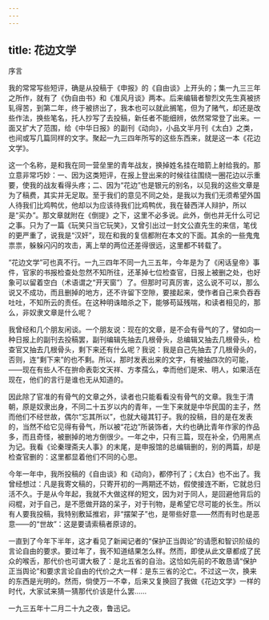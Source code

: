 ```yaml
---
---
---
```

title: 花边文学
---



序言

我的常常写些短评，确是从投稿于《申报》的《自由谈》上开头的；集一九三三年之所作，就有了《伪自由书》和《准风月谈》两本。后来编辑者黎烈文先生真被挤轧得苦，到第二年，终于被挤出了，我本也可以就此搁笔，但为了赌气，却还是改些作法，换些笔名，托人抄写了去投稿，新任者不能细辨，依然常常登了出来。一面又扩大了范围，给《中华日报》的副刊《动向》，小品文半月刊《太白》之类，也间或写几篇同样的文字。聚起一九三四年所写的这些东西来，就是这一本《花边文学》。

这一个名称，是和我在同一营垒里的青年战友，换掉姓名挂在暗箭上射给我的。那立意非常巧妙：一、因为这类短评，在报上登出来的时候往往围绕一圈花边以示重要，使我的战友看得头疼；二、因为“花边”也是银元的别名，以见我的这些文章是为了稿费，其实并无足取。至于我们的意见不同之处，是我以为我们无须希望外国人待我们比鸡鸭优，他却以为应该待我们比鸡鸭优，我在替西洋人辩护，所以是“买办”。那文章就附在《倒提》之下，这里不必多说。此外，倒也并无什么可记之事。只为了一篇《玩笑只当它玩笑》，又曾引出过一封文公直先生的来信，笔伐的更严重了，说我是“汉奸”，现在和我的复信都附在本文的下面。其余的一些鬼鬼祟祟，躲躲闪闪的攻击，离上举的两位还差得很远，这里都不转载了。

“花边文学”可也真不行。一九三四年不同一九三五年，今年是为了《闲话皇帝》事件，官家的书报检查处忽然不知所往，还革掉七位检查官，日报上被删之处，也好象可以留着空白（术语谓之“开天窗”）了。但那时可真厉害，这么说不可以，那么说又不成功，而且删掉的地方，还不许留下空隙，要接起来，使作者自己来负吞吞吐吐，不知所云的责任。在这种明诛暗杀之下，能够苟延残喘，和读者相见的，那么，非奴隶文章是什么呢？

我曾经和几个朋友闲谈。一个朋友说：现在的文章，是不会有骨气的了，譬如向一种日报上的副刊去投稿罢，副刊编辑先抽去几根骨头，总编辑又抽去几根骨头，检查官又抽去几根骨头，剩下来还有什么呢？我说：我是自己先抽去了几根骨头的，否则，连“剩下来”的也不剩。所以，那时发表出来的文字，有被抽四次的可能，——现在有些人不在拚命表彰文天祥、方孝孺么，幸而他们是宋、明人，如果活在现在，他们的言行是谁也无从知道的。

因此除了官准的有骨气的文章之外，读者也只能看看没有骨气的文章。我生于清朝，原是奴隶出身，不同二十五岁以内的青年，一生下来就是中华民国的主子，然而他们不经世故，偶尔“忘其所以”，也就大碰其钉子。我的投稿，目的是在发表的，当然不给它见得有骨气，所以被“花边”所装饰者，大约也确比青年作家的作品多，而且奇怪，被删掉的地方倒很少。一年之中，只有三篇，现在补全，仍用黑点为记。我看《论秦理斋夫人事》的末尾，是申报馆的总编辑删的，别的两篇，却是检查官删的：这里都显着他们不同的心思。

今年一年中，我所投稿的《自由谈》和《动向》，都停刊了；《太白》也不出了。我曾经想过：凡是我寄文稿的，只寄开初的一两期还不妨，假使接连不断，它就总归活不久。于是从今年起，我就不大做这样的短文，因为对于同人，是回避他背后的闷棍，对于自己，是不愿做开路的呆子，对于刊物，是希望它尽可能的长生。所以有人要我投稿，我特别敷延推宕，非“摆架子”也，是带些好意——然而有时也是恶意——的“世故”：这是要请索稿者原谅的。

一直到了今年下半年，这才看见了新闻记者的“保护正当舆论”的请愿和智识阶级的言论自由的要求。要过年了，我不知道结果怎么样。然而，即使从此文章都成了民众的喉舌，那代价也可谓大极了：是北五省的自治。这恰如先前的不敢恳请“保护正当舆论”和要求言论自由的代价之大一样：是东三省的沦亡。不过这一次，换来的东西是光明的。然而，倘使万一不幸，后来又复换回了我做《花边文学》一样的时代，大家试来猜一猜那代价该是什么罢……

一九三五年十二月二十九之夜，鲁迅记。
